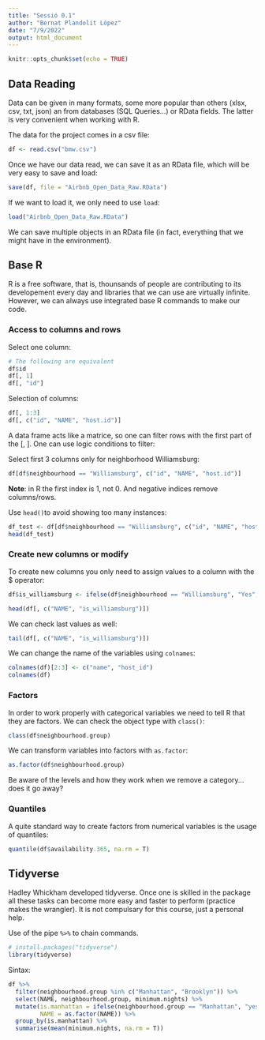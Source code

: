 ```yaml
---
title: "Sessió 0.1"
author: "Bernat Plandolit López"
date: "7/9/2022"
output: html_document
---
```


```r
knitr::opts_chunk$set(echo = TRUE)
```

## Data Reading

Data can be given in many formats, some more popular than others (xlsx, csv, txt, json) an from databases (SQL Queries...) or RData fields. The latter is very convenient when working with R.

The data for the project comes in a csv file:

```r
df <- read.csv("bmw.csv")
```

Once we have our data read, we can save it as an RData file, which will be very easy to save and load:

```r
save(df, file = "Airbnb_Open_Data_Raw.RData")
```

If we want to load it, we only need to use `load`:

```r
load("Airbnb_Open_Data_Raw.RData")
```

We can save multiple objects in an RData file (in fact, everything that we might have in the environment).

## Base R

R is a free software, that is, thounsands of people are contributing to its developement every day and libraries that we can use are virtually infinite. However, we can always use integrated base R commands to make our code.

### Access to columns and rows

Select one column:

```r
# The following are equivalent
df$id
df[, 1]
df[, "id"]
```

Selection of columns:

```r
df[, 1:3]
df[, c("id", "NAME", "host.id")]
```

A data frame acts like a matrice, so one can filter rows with the first part of the [, ]. One can use logic conditions to filter:

Select first 3 columns only for neighborhood Williamsburg:

```r
df[df$neighbourhood == "Williamsburg", c("id", "NAME", "host.id")]
```


**Note**: in R the first index is 1, not 0. And negative indices remove columns/rows.

Use `head()`to avoid showing too many instances:

```r
df_test <- df[df$neighbourhood == "Williamsburg", c("id", "NAME", "host.id")]
head(df_test)
```

### Create new columns or modify

To create new columns you only need to assign values to a column with the $ operator:

```r
df$is_williamsburg <- ifelse(df$neighbourhood == "Williamsburg", "Yes", "No")

head(df[, c("NAME", "is_williamsburg")])
```

We can check last values as well:

```r
tail(df[, c("NAME", "is_williamsburg")])
```

We can change the name of the variables using `colnames`:

```r
colnames(df)[2:3] <- c("name", "host_id")
colnames(df)
```


### Factors

In order to work properly with categorical variables we need to tell R that they are factors. We can check the object type with `class()`:

```r
class(df$neighbourhood.group)
```

We can transform variables into factors with `as.factor`:

```r
as.factor(df$neighbourhood.group)
```

Be aware of the levels and how they work when we remove a category... does it go away?

### Quantiles

A quite standard way to create factors from numerical variables is the usage of quantiles:

```r
quantile(df$availability.365, na.rm = T)
```

## Tidyverse

Hadley Whickham developed tidyverse. Once one is skilled in the package all these tasks can become more easy and faster to perform (practice makes the wrangler). It is not compulsary for this course, just a personal help.  

Use of the pipe `%>%` to chain commands.

```r
# install.packages("tidyverse")
library(tidyverse)
```

Sintax:

```r
df %>%
  filter(neighbourhood.group %in% c("Manhattan", "Brooklyn")) %>% 
  select(NAME, neighbourhood.group, minimum.nights) %>% 
  mutate(is.manhattan = ifelse(neighbourhood.group == "Manhattan", "yes", "no"),
         NAME = as.factor(NAME)) %>% 
  group_by(is.manhattan) %>% 
  summarise(mean(minimum.nights, na.rm = T))
```
